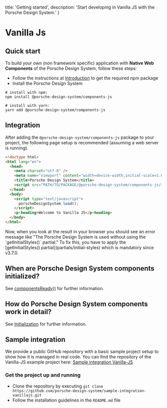 
  title: 'Getting started',
  description: 'Start developing in Vanilla JS with the Porsche Design System.'
}

# Vanilla Js

## Quick start

To build your own (non framework specific) application with **Native Web Components** of the Porsche Design System,
follow these steps:

- Follow the instructions at [Introduction](developing/introduction) to get the required npm package
- Install the Porsche Design System

```shell script
# install with npm:
npm install @porsche-design-system/components-js

# install with yarn:
yarn add @porsche-design-system/components-js
```

## Integration

After adding the `@porsche-design-system/components-js` package to your project, the following page setup is recommended
(assuming a web server is running).

```html
<!doctype html>
<html lang="en">
  <head>
    <meta charset="utf-8" />
    <meta name="viewport" content="width=device-width,initial-scale=1.0" />
    <title>Porsche Design System</title>
    <script src="PATH/TO/PACKAGE/@porsche-design-system/components-js/index.js"></script>
  </head>
  <body>
    <script type="text/javascript">
      porscheDesignSystem.load();
    </script>
    <p-heading>Welcome to Vanilla JS</p-heading>
  </body>
</html>
```

<Notification heading="Attention" headingTag="h3" state="warning">
  Now, when you look at the result in your browser you should see an error message like
  "The Porsche Design System is used without using the `getInitialStyles()` partial."
  To fix this, you have to apply the [getInitialStyles() partial](partials/initial-styles) which is mandatory since v3.7.0.
</Notification>

## When are Porsche Design System components initialized?

See [componentsReady()](developing/components-ready) for further information.

## How do Porsche Design System components work in detail?

See [Initialization](must-know/initialization/introduction) for further information.

## Sample integration

We provide a public GitHub repository with a basic sample project setup to show how it is managed in real code.
You can find the repository of the Vanilla-JS example project here:
[Sample integration Vanilla-JS](https://github.com/porsche-design-system/sample-integration-vanillajs)

### Get the project up and running

- Clone the repository by executing
`git clone https://github.com/porsche-design-system/sample-integration-vanillajs.git`
- Follow the installation guidelines in the `README.md` file


